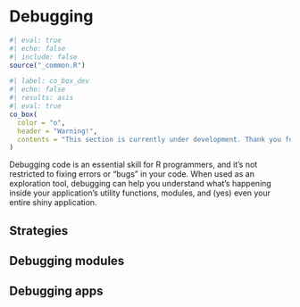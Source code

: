 # Debugging 

```r
#| eval: true 
#| echo: false 
#| include: false
source("_common.R")
```

```r
#| label: co_box_dev
#| echo: false
#| results: asis
#| eval: true
co_box(
  color = "o",
  header = "Warning!",
  contents = "This section is currently under development. Thank you for your patience."
)
```

Debugging code is an essential skill for R programmers, and it's not restricted to fixing errors or "bugs" in your code. When used as an exploration tool, debugging can help you understand what's happening inside your application's utility functions, modules, and (yes) even your entire shiny application.  

## Strategies 





## Debugging modules 

## Debugging apps 


